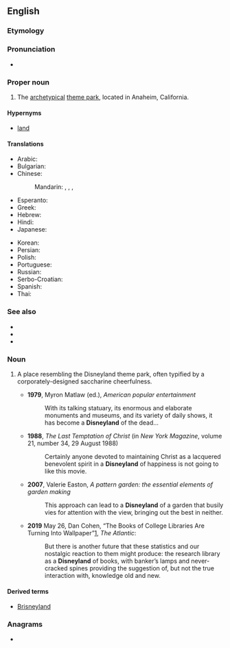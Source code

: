 ==English==
{{wp}}

===Etymology===
{{suf|en|Disney|land}}

===Pronunciation===
* {{IPA|/ˈdɪzniːˌlænd/|lang=en}}

===Proper noun===
{{en-propn}}

# The [[archetypical]] [[theme park]], located in Anaheim, California.

====Hypernyms====
* {{qual|structurally}} [[land]]

====Translations====
{{trans-top|Disneyland, theme park}}
* Arabic: {{t|ar|دِيزْنِي لَانْد|m}}
* Bulgarian: {{t|bg|Дисниленд|m}}
* Chinese:
*: Mandarin: {{t+|cmn|迪斯尼樂園|sc=Hani}}, {{t+|cmn|迪斯尼乐园|tr=Dísīní lèyuán|sc=Hani}}, {{t+|cmn|迪士尼樂園|sc=Hani}}, {{t+|cmn|迪士尼乐园|tr=Díshìní lèyuán|sc=Hani}}
* Esperanto: {{t|eo|Diznejlando}}
* Greek: {{t|el|Ντίσνεϋλαντ|f}}
* Hebrew: {{t|he|דיסנילנד}}
* Hindi: {{t|hi|डिज़्नीलैंड}}
* Japanese: {{t|ja|ディズニーランド|tr=Dizunīrando}}
{{trans-mid}}
* Korean: {{t|ko|디즈니랜드}}
* Persian: {{t|fa|دیزنی‌لند}}
* Polish: {{t+|pl|Disneyland|m}}
* Portuguese: {{t|pt|Disneylândia|f}}
* Russian: {{t|ru|Диснейленд|m}}
* Serbo-Croatian: {{t|sh|Дизниленд|m|sc=Cyrl}}
* Spanish: {{t|es|Disneylandia|f}}
* Thai: {{t|th|ดิสนีย์แลนด์|tr=dít-nee-laen}}
{{trans-bottom}}

===See also===
* {{l|en|Disney}}
* {{l|en|Disneyworld}}
* {{l|en|Mickey Mouse}}

===Noun===
{{en-noun}}

# {{lb|en|informal|often|derogatory}} A place resembling the Disneyland theme park, often typified by a corporately-designed saccharine cheerfulness.
#* '''1979''', Myron Matlaw (ed.), ''American popular entertainment''
#*: With its talking statuary, its enormous and elaborate monuments and museums, and its variety of daily shows, it has become a '''Disneyland''' of the dead...
#* '''1988''', ''The Last Temptation of Christ'' (in ''New York Magazine'', volume 21, number 34, 29 August 1988)
#*: Certainly anyone devoted to maintaining Christ as a lacquered benevolent spirit in a '''Disneyland''' of happiness is not going to like this movie.
#* '''2007''', Valerie Easton, ''A pattern garden: the essential elements of garden making''
#*: This approach can lead to a '''Disneyland''' of a garden that busily vies for attention with the view, bringing out the best in neither.
#* '''2019''' May 26, Dan Cohen, “The Books of College Libraries Are Turning Into Wallpaper”[https://www.theatlantic.com/ideas/archive/2019/05/college-students-arent-checking-out-books/590305/], ''The Atlantic'':
#*: But there is another future that these statistics and our nostalgic reaction to them might produce: the research library as a '''Disneyland''' of books, with banker’s lamps and never-cracked spines providing the suggestion of, but not the true interaction with, knowledge old and new.

====Derived terms====
* [[Brisneyland]]

===Anagrams===
* {{anagrams|en|a=addeilnnsy|dandy lines}}

{{cln|en|eponyms}}